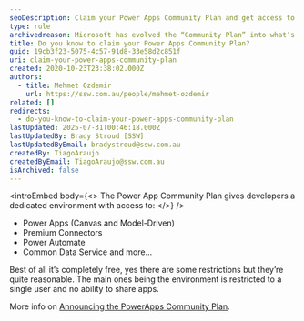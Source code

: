 ```yaml
---
seoDescription: Claim your Power Apps Community Plan and get access to a dedicated environment with premium features like Power Apps, Connectors, Automate, and more – all for free!
type: rule
archivedreason: Microsoft has evolved the “Community Plan” into what’s now called the Power Apps Developer Plan
title: Do you know to claim your Power Apps Community Plan?
guid: 19cb3f23-5075-4c57-91d8-33e58d2c851f
uri: claim-your-power-apps-community-plan
created: 2020-10-23T23:38:02.000Z
authors:
  - title: Mehmet Ozdemir
    url: https://ssw.com.au/people/mehmet-ozdemir
related: []
redirects:
  - do-you-know-to-claim-your-power-apps-community-plan
lastUpdated: 2025-07-31T00:46:18.000Z
lastUpdatedBy: Brady Stroud [SSW]
lastUpdatedByEmail: bradystroud@ssw.com.au
createdBy: TiagoAraujo
createdByEmail: TiagoAraujo@ssw.com.au
isArchived: false
---
```


<introEmbed
  body={<>
The Power App Community Plan gives developers a dedicated environment with access to:
  </>}
/>
* Power Apps (Canvas and Model-Driven)
* Premium Connectors
* Power Automate
* Common Data Service and more…

Best of all it’s completely free, yes there are some restrictions but they’re quite reasonable. The main ones being the environment is restricted to a single user and no ability to share apps.

More info on [Announcing the PowerApps Community Plan](https://www.microsoft.com/en-us/power-platform/blog/power-apps/communityplan/).
